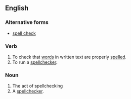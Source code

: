 ==English==

===Alternative forms===
* [[spell check]]

===Verb===
{{en-verb}}

# To check that [[word]]s in written text are properly [[spell]]ed.
# To run a [[spellchecker]].

===Noun===
{{en-noun}}

# The act of spellchecking
# A [[spellchecker]].